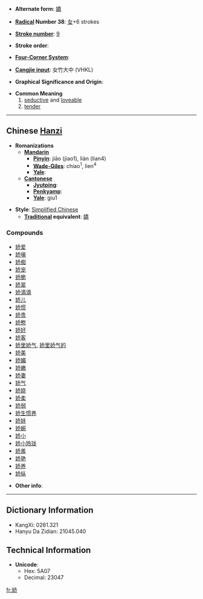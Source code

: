 * '''Alternate form''': [[嬌]]

* '''[[Wiktionary:Chinese radical index| Radical]] Number 38''': [[Wiktionary:Chinese radical index 女|女]]+6 strokes

* '''[[Wiktionary:Chinese total strokes index|Stroke number]]''': [[Wiktionary:Chinese total strokes index 9|9]]

* '''Stroke order''': 

* '''[[Wiktionary:Chinese four corner index|Four-Corner System]]''': 

* '''[[Wiktionary:Chinese Cangjie index|Cangjie input]]''': 女竹大中 (VHKL)

* '''Graphical Significance and Origin''': 

* '''Common Meaning'''
*# [[seductive]] and [[loveable]]
*# [[tender]]


----

== Chinese [[Hanzi]] ==

* '''Romanizations'''
** '''[[Mandarin]]'''
*** '''[[Pinyin]]''': jiāo (jiao1), liàn (lian4)
*** '''[[Wade-Giles]]''': chiao<sup>1</sup>, lien<sup>4</sup>
*** '''[[Yale]]''': 
** '''[[Cantonese]]'''
*** '''[[Jyutping]]''':
*** '''[[Penkyamp]]''': 
*** '''[[Yale]]''': giu1

* '''Style''': [[Simplified Chinese]] 
** '''[[Traditional Chinese|Traditional]] equivalent''': [[嬌]]

===Compounds===
*[[娇爱]]
*[[娇嗔]]
*[[娇痴]]
*[[娇宠]]
*[[娇脆]]
*[[娇翠]]
*[[娇滴滴]]
*[[娇儿]]
*[[娇惯]]
*[[娇贵]]
*[[娇憨]]
*[[娇好]]
*[[娇客]]
*[[娇里娇气]], [[娇里娇气的]]
*[[娇美]]
*[[娇媚]]
*[[娇嫩]]
*[[娇妻]]
*[[娇气]]
*[[娇娆]]
*[[娇柔]]
*[[娇弱]]
*[[娇生惯养]]
*[[娇娃]]
*[[娇婉]]
*[[娇小]]
*[[娇小玲珑]]
*[[娇羞]]
*[[娇艳]]
*[[娇养]]
*[[娇纵]]

* '''Other info''': 

----

== Dictionary Information ==

* KangXi: 0261.321
* Hanyu Da Zidian: 21045.040

== Technical Information ==

* '''Unicode''':
** Hex: 5A07
** Decimal: 23047

[[fr:娇]]